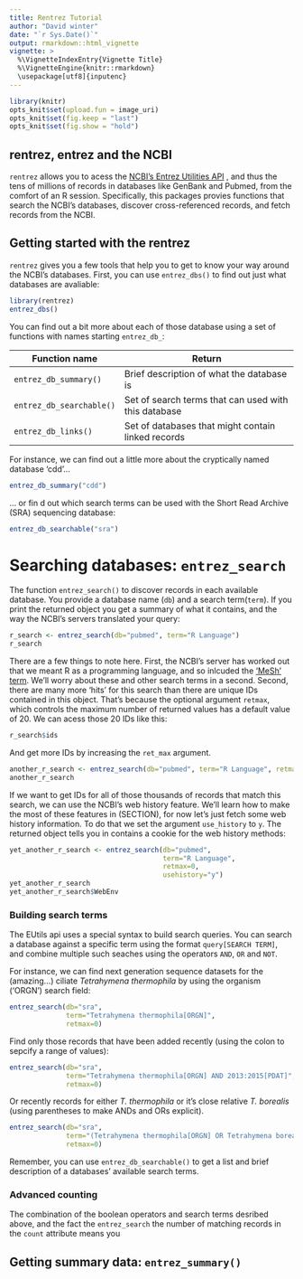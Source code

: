 ```yaml
---
title: Rentrez Tutorial
author: "David winter"
date: "`r Sys.Date()`"
output: rmarkdown::html_vignette
vignette: >
  %\VignetteIndexEntry{Vignette Title}
  %\VignetteEngine{knitr::rmarkdown}
  \usepackage[utf8]{inputenc}
---
```


 
```r
library(knitr)
opts_knit$set(upload.fun = image_uri)
opts_knit$set(fig.keep = "last")
opts_knit$set(fig.show = "hold")

```
## rentrez, entrez and the NCBI

`rentrez` allows you to acess the [NCBI's Entrez Utilities API](http://www.ncbi.nlm.nih.gov/books/NBK25500/) 
, and thus the tens of millions of records in databases like GenBank and Pubmed,
from  the comfort of an R session. Specifically, this packages provies functions
that search the NCBI's databases, discover cross-referenced records, and fetch 
records from the NCBI. 


## Getting started with the rentrez

`rentrez` gives you a few tools that help you to get to know your way around the
NCBI's databases. First, you can use `entrez_dbs()` to find out just what
databases are avaliable:

```r
library(rentrez)
entrez_dbs()
```

You can find out a bit more about each of those database using a set of
functions with names starting `entrez_db_`:

| Function name            | Return                                               |
|--------------------------|------------------------------------------------------|
| `entrez_db_summary()`    | Brief description of what the database is            |
| `entrez_db_searchable()` | Set of search terms that can used with this database |
| `entrez_db_links() `     | Set of databases that might contain linked records   |

For instance, we can find out a little more about the cryptically named
database 'cdd'...

```r
entrez_db_summary("cdd")
```

... or fin
d out which search terms can be used with the Short Read Archive (SRA)
sequencing database:

```r
entrez_db_searchable("sra")
```

# Searching databases: `entrez_search`

The function  `entrez_search()` to discover records in each available database.
You provide a database name (`db`) and a search term(`term`). If you print the
returned object you get a summary of what it contains, and the way the NCBI's
servers translated your query:

```r
r_search <- entrez_search(db="pubmed", term="R Language")
r_search
```
There are a few things to note here. First, the NCBI's server has worked out
that we meant R as a programming language, and so inlcuded the 
['MeSh' term](http://www.ncbi.nlm.nih.gov/mesh). We'll worry about these and
other search terms in a second. Second, there are many more 'hits' for this search than there
are unique IDs contained in this object. That's because the optional argument
`retmax`, which controls the maximum number of returned values has a default
value of 20. We can acess those 20 IDs like this:


```r
r_search$ids
```

And get more IDs by increasing the `ret_max` argument. 

```r
another_r_search <- entrez_search(db="pubmed", term="R Language", retmax=40)
another_r_search
```

If we want to get IDs for all of those thousands of records that match this
search, we can use the NCBI's web history feature. We'll learn how to make the
most of these features in (SECTION), for now let's just fetch some web history
information. To do that we set the argument `use_history` to `y`. The returned 
object tells you in contains a cookie for the web history methods:


```r
yet_another_r_search <- entrez_search(db="pubmed", 
                                      term="R Language", 
                                      retmax=0,
                                      usehistory="y")
yet_another_r_search
yet_another_r_search$WebEnv
```

### Building search terms

The EUtils api uses a special syntax to build search queries. You can search a
database against a specific term using the format `query[SEARCH TERM]`, and 
combine multiple such seaches using the operators `AND`, `OR` and `NOT`.

For instance, we can find next generation sequence datasets for the (amazing...) ciliate
_Tetrahymena thermophila_ by using the organism ('ORGN') search field:


```r
entrez_search(db="sra", 
              term="Tetrahymena thermophila[ORGN]",
              retmax=0)
```

Find only those records that have been added recently (using the colon to
sepcify a range of values):

```r
entrez_search(db="sra", 
              term="Tetrahymena thermophila[ORGN] AND 2013:2015[PDAT]",
              retmax=0)
```

Or recently records for either _T. thermophila_ or it's close relative _T.
borealis_ (using parentheses to make ANDs and ORs explicit).

```r
entrez_search(db="sra", 
              term="(Tetrahymena thermophila[ORGN] OR Tetrahymena borealis[ORGN]) AND 2013:2015[PDAT]",
              retmax=0)
```

Remember, you can use `entrez_db_searchable()` to get a list and brief
description of a databases' available search terms. 

### Advanced counting

The combination of the boolean operators and search terms desribed above, and
the fact the `entrez_search` the number of matching records in the `count`
attribute means you 


## Getting summary data: `entrez_summary()`
